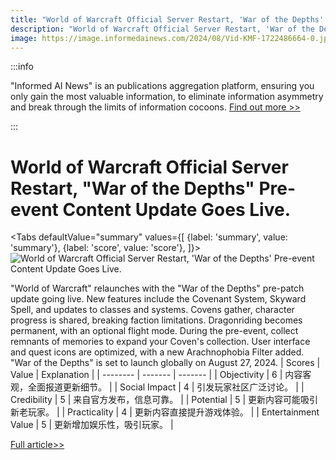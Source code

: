 ```yaml
---
title: "World of Warcraft Official Server Restart, 'War of the Depths' Pre-event Content Update Goes Live."
description: "World of Warcraft Official Server Restart, 'War of the Depths' Pre-event Content Update Goes Live."
image: https://image.informedainews.com/2024/08/Vid-KMF-1722486664-0.jpg
---
```



:::info

"Informed AI News" is an publications aggregation platform, ensuring you only gain the most valuable information, to eliminate information asymmetry and break through the limits of information cocoons.  [Find out more >>](/)

:::

# World of Warcraft Official Server Restart, "War of the Depths" Pre-event Content Update Goes Live.


<Tabs
	defaultValue="summary"
	values={[
	{label: 'summary', value: 'summary'},
	{label: 'score', value: 'score'},
]}>
<TabItem value="summary">
<img
  src="https://image.informedainews.com/2024/08/Vid-KMF-1722486664-0.jpg"
  alt="World of Warcraft Official Server Restart, 'War of the Depths' Pre-event Content Update Goes Live."
/>



"World of Warcraft" relaunches with the "War of the Depths" pre-patch update going live. New features include the Covenant System, Skyward Spell, and updates to classes and systems. Covens gather, character progress is shared, breaking faction limitations. Dragonriding becomes permanent, with an optional flight mode. During the pre-event, collect remnants of memories to expand your Coven's collection. User interface and quest icons are optimized, with a new Arachnophobia Filter added. "War of the Depths" is set to launch globally on August 27, 2024.
</TabItem>
<TabItem value="score">
	| Scores     | Value   | Explanation |
	| -------- | ------- | ------- |
	| Objectivity  | 6    | 内容客观，全面报道更新细节。    |
	| Social Impact | 4     | 引发玩家社区广泛讨论。    |
	| Credibility    | 5    | 来自官方发布，信息可靠。    |
	| Potential    | 5    | 更新内容可能吸引新老玩家。    |
	| Practicality    | 4    | 更新内容直接提升游戏体验。    |
	| Entertainment Value    | 5    | 更新增加娱乐性，吸引玩家。    |
</TabItem>
</Tabs>

[Full article>>](https://www.gcores.com/articles/186017)
